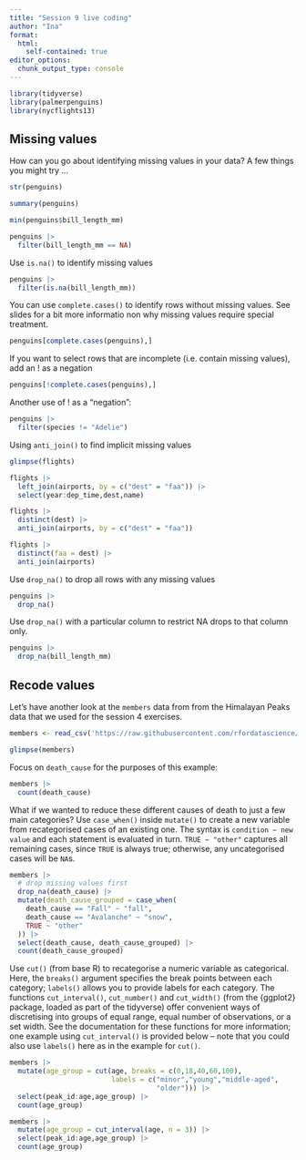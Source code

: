 ```yaml
---
title: "Session 9 live coding"
author: "Ina"
format: 
  html:
    self-contained: true
editor_options: 
  chunk_output_type: console
---
```


```r
library(tidyverse)
library(palmerpenguins)
library(nycflights13)

```

## Missing values

How can you go about identifying missing values in your data? A few things you might try ...

```r
str(penguins)

summary(penguins)

min(penguins$bill_length_mm)

penguins |> 
  filter(bill_length_mm == NA)

```
Use `is.na()` to identify missing values

```r
penguins |> 
  filter(is.na(bill_length_mm))

```

You can use `complete.cases()` to identify rows without missing values.
See slides for a bit more informatio non why missing values require special treatment.

```r
penguins[complete.cases(penguins),]

```

If you want to select rows that are incomplete (i.e. contain missing values), add an ! as a negation

```r
penguins[!complete.cases(penguins),]

```

Another use of ! as a "negation":

```r
penguins |> 
  filter(species != "Adelie")

```

Using `anti_join()` to find implicit missing values

```r
glimpse(flights)

flights |> 
  left_join(airports, by = c("dest" = "faa")) |> 
  select(year:dep_time,dest,name)

flights |> 
  distinct(dest) |> 
  anti_join(airports, by = c("dest" = "faa"))

flights |> 
  distinct(faa = dest) |> 
  anti_join(airports)

```

Use `drop_na()` to drop all rows with any missing values

```r
penguins |> 
  drop_na()

```

Use `drop_na()` with a particular column to restrict NA drops to that column only.

```r
penguins |> 
  drop_na(bill_length_mm)

```

## Recode values

Let's have another look at the `members` data from from the Himalayan Peaks data that we used for the session 4 exercises.

```r
members <- read_csv('https://raw.githubusercontent.com/rfordatascience/tidytuesday/master/data/2020/2020-09-22/members.csv')

glimpse(members)

```

Focus on `death_cause` for the purposes of this example:

```r
members |> 
  count(death_cause)

```

What if we wanted to reduce these different causes of death to just a few main categories?
Use `case_when()` inside `mutate()` to create a new variable from recategorised cases of an existing one. 
The syntax is `condition ~ new value` and each statement is evaluated in turn.
`TRUE ~ "other"` captures all remaining cases, since `TRUE` is always true; otherwise, any uncategorised cases will be `NA`s.

```r

members |> 
  # drop missing values first
  drop_na(death_cause) |> 
  mutate(death_cause_grouped = case_when(
    death_cause == "Fall" ~ "fall",
    death_cause == "Avalanche" ~ "snow",
    TRUE ~ "other"
  )) |> 
  select(death_cause, death_cause_grouped) |> 
  count(death_cause_grouped)

```

Use `cut()` (from base R) to recategorise a numeric variable as categorical.
Here, the `breaks()` argument specifies the break points between each category; `labels()` allows you to provide labels for each category.
The functions `cut_interval()`, `cut_number()` and `cut_width()` (from the {ggplot2} package, loaded as part of the tidyverse) offer convenient ways of discretising into groups of equal range, equal number of observations, or a set width.
See the documentation for these functions for more information; one example using `cut_interval()` is provided below -- note that you could also use `labels()` here as in the example for `cut()`.

```r
members |> 
  mutate(age_group = cut(age, breaks = c(0,18,40,60,100),
                         labels = c("minor","young","middle-aged",
                                    "older"))) |> 
  select(peak_id:age,age_group) |> 
  count(age_group)

members |> 
  mutate(age_group = cut_interval(age, n = 3)) |> 
  select(peak_id:age,age_group) |> 
  count(age_group)

```













